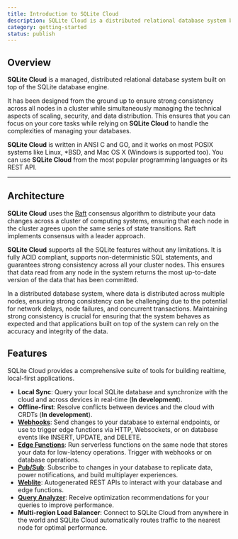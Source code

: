 ```yaml
---
title: Introduction to SQLite Cloud
description: SQLite Cloud is a distributed relational database system built on top of the SQLite database engine.
category: getting-started
status: publish
---
```


## Overview
**SQLite Cloud** is a managed, distributed relational database system built on top of the SQLite database engine. 

It has been designed from the ground up to ensure strong consistency across all nodes in a cluster while simultaneously managing the technical aspects of scaling, security, and data distribution. This ensures that you can focus on your core tasks while relying on **SQLite Cloud** to handle the complexities of managing your databases.

**SQLite Cloud** is written in ANSI C and GO, and it works on most POSIX systems like Linux, *BSD, and Mac OS X (Windows is supported too). You can use **SQLite Cloud** from the most popular programming languages or its REST API.

---

## Architecture

**SQLite Cloud** uses the [Raft](https://raft.github.io) consensus algorithm to distribute your data changes across a cluster of computing systems, ensuring that each node in the cluster agrees upon the same series of state transitions. Raft implements consensus with a leader approach.

**SQLite Cloud** supports all the SQLite features without any limitations. It is fully ACID compliant, supports non-deterministic SQL statements, and guarantees strong consistency across all your cluster nodes. This ensures that data read from any node in the system returns the most up-to-date version of the data that has been committed.

In a distributed database system, where data is distributed across multiple nodes, ensuring strong consistency can be challenging due to the potential for network delays, node failures, and concurrent transactions. Maintaining strong consistency is crucial for ensuring that the system behaves as expected and that applications built on top of the system can rely on the accuracy and integrity of the data.

## Features
SQLite Cloud provides a comprehensive suite of tools for building realtime, local-first applications.
* **Local Sync**: Query your local SQLite database and synchronize with the cloud and across devices in real-time (**In development**).
* **Offline-first**: Resolve conflicts between devices and the cloud with CRDTs (**In development**).
* **[Webhooks](/docs/webhooks)**: Send changes to your database to external endpoints, or use to trigger edge functions via HTTP, Websockets, or on database events like INSERT, UPDATE, and DELETE.
* **[Edge Functions](/docs/edge-functions)**: Run serverless functions on the same node that stores your data for low-latency operations. Trigger with webhooks or on database operations.
* **[Pub/Sub](/docs/pub-sub)**: Subscribe to changes in your database to replicate data, power notifications, and build multiplayer experiences.
* **[Weblite](/docs/weblite)**: Autogenerated REST APIs to interact with your database and edge functions.
* **[Query Analyzer](/docs/analyzer)**: Receive optimization recommendations for your queries to improve performance.
* **Multi-region Load Balancer**: Connect to SQLite Cloud from anywhere in the world and SQLite Cloud automatically routes traffic to the nearest node for optimal performance.

